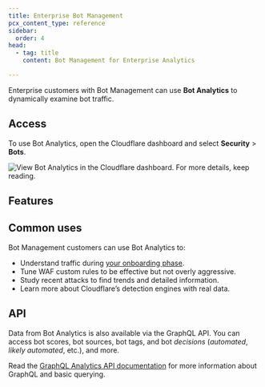 ```yaml
---
title: Enterprise Bot Management
pcx_content_type: reference
sidebar:
  order: 4
head:
  - tag: title
    content: Bot Management for Enterprise Analytics

---
```



Enterprise customers with Bot Management can use **Bot Analytics** to dynamically examine bot traffic.

## Access

To use Bot Analytics, open the Cloudflare dashboard and select **Security** > **Bots**.

![View Bot Analytics in the Cloudflare dashboard. For more details, keep reading.](~/assets/images/bots/bot-analytics-dashboard-ent.png)

## Features

<Render file="bm-analytics-features" />

<Render file="analytics-features" />

## Common uses

Bot Management customers can use Bot Analytics to:

* Understand traffic during [your onboarding phase](/bots/get-started/bm-subscription/).
* Tune WAF custom rules to be effective but not overly aggressive.
* Study recent attacks to find trends and detailed information.
* Learn more about Cloudflare’s detection engines with real data.

## API

Data from Bot Analytics is also available via the GraphQL API. You can access <GlossaryTooltip term="bot score">bot scores</GlossaryTooltip>, bot sources, <GlossaryTooltip term="bot tags" link="/bots/concepts/cloudflare-bot-tags/">bot tags</GlossaryTooltip>, and bot *decisions* (*automated*, *likely automated*, etc.), and more.

Read the [GraphQL Analytics API documentation](/analytics/graphql-api/) for more information about GraphQL and basic querying.
